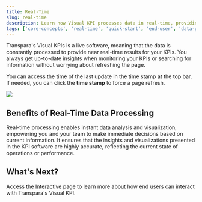 ```yaml
---
title: Real-Time
slug: real-time
description: Learn how Visual KPI processes data in real-time, providing live updates and accurate insights to support immediate decision-making.
tags: ['core-concepts', 'real-time', 'quick-start', 'end-user', 'data-processing', 'KPI-monitoring']
---
```


<head>
  <title>Real-Time</title>
  <meta name="keywords" content="Visual KPI, real-time data, core concepts, live updates, data processing, KPI monitoring, end-user guide, timestamp, immediate decision-making, accurate insights, performance analysis, live software, current state operations"/>
</head>

Transpara's Visual KPIs is a live software, meaning that the data is constantly processed to provide near real-time results for your KPIs. You always get up-to-date insights when monitoring your KPIs or searching for information without worrying about refreshing the page.

You can access the time of the last update in the time stamp at the top bar. If needed, you can click the **time stamp** to force a page refresh.

<Image src="media/end-user/core-concepts/real-time/real-time.gif"/>

## Benefits of Real-Time Data Processing

Real-time processing enables instant data analysis and visualization, empowering you and your team to make immediate decisions based on current information. It ensures that the insights and visualizations presented in the KPI software are highly accurate, reflecting the current state of operations or performance.

## What's Next?

Access the [Interactive](interactive) page to learn more about how end users can interact with Transpara's Visual KPI.